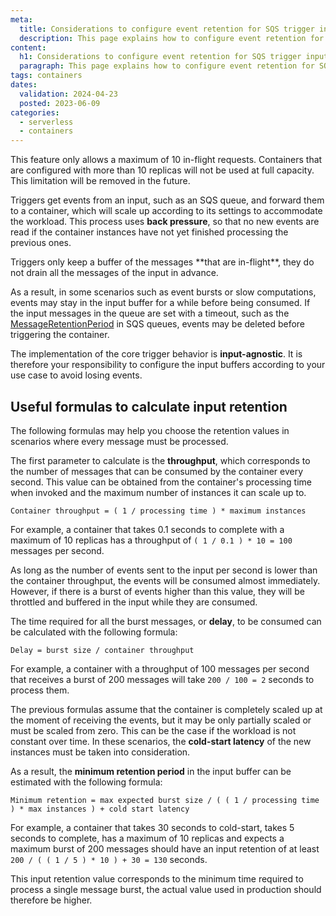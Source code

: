 ```yaml
---
meta:
  title: Considerations to configure event retention for SQS trigger inputs
  description: This page explains how to configure event retention for SQS trigger inputs
content:
  h1: Considerations to configure event retention for SQS trigger inputs
  paragraph: This page explains how to configure event retention for SQS trigger inputs
tags: containers
dates:
  validation: 2024-04-23
  posted: 2023-06-09
categories:
  - serverless
  - containers
---
```


<Message type="important">
  This feature only allows a maximum of 10 in-flight requests. Containers that are configured with more than 10 replicas will not be used at full capacity. This limitation will be removed in the future.
</Message>

Triggers get events from an input, such as an SQS queue, and forward them to a container, which will scale up according to its settings to accommodate the workload. This process uses **back pressure**, so that no new events are read if the container instances have not yet finished processing the previous ones.

<Message type="note">
  Triggers only keep a buffer of the messages **that are in-flight**, they do not drain all the messages of the input in advance.
</Message>

As a result, in some scenarios such as event bursts or slow computations, events may stay in the input buffer for a while before being consumed. If the input messages in the queue are set with a timeout, such as the  [MessageRetentionPeriod](https://docs.aws.amazon.com/AWSSimpleQueueService/latest/APIReference/API_SetQueueAttributes.html) in SQS queues, events may be deleted before triggering the container.

The implementation of the core trigger behavior is **input-agnostic**. It is therefore your responsibility to configure the input buffers according to your use case to avoid losing events.

## Useful formulas to calculate input retention

The following formulas may help you choose the retention values in scenarios where every message must be processed.

The first parameter to calculate is the **throughput**, which corresponds to the number of messages that can be consumed by the container every second. This value can be obtained from the container's processing time when invoked and the maximum number of instances it can scale up to.

```
Container throughput = ( 1 / processing time ) * maximum instances
```

For example, a container that takes 0.1 seconds to complete with a maximum of 10 replicas has a throughput of `( 1 / 0.1 ) * 10 = 100` messages per second.

As long as the number of events sent to the input per second is lower than the container throughput, the events will be consumed almost immediately. However, if there is a burst of events higher than this value, they will be throttled and buffered in the input while they are consumed.

The time required for all the burst messages, or **delay**, to be consumed can be calculated with the following formula:

```
Delay = burst size / container throughput
```

For example, a container with a throughput of 100 messages per second that receives a burst of 200 messages will take `200 / 100 = 2` seconds to process them.

The previous formulas assume that the container is completely scaled up at the moment of receiving the events, but it may be only partially scaled or must be scaled from zero. This can be the case if the workload is not constant over time. In these scenarios, the **cold-start latency** of the new instances must be taken into consideration.

As a result, the **minimum retention period** in the input buffer can be estimated with the following formula:

```
Minimum retention = max expected burst size / ( ( 1 / processing time ) * max instances ) + cold start latency
```

For example, a container that takes 30 seconds to cold-start, takes 5 seconds to complete, has a maximum of 10 replicas and expects a maximum burst of 200 messages should have an input retention of at least `200 / ( ( 1 / 5 ) * 10 ) + 30 = 130` seconds.

<Message type="note" >
  This input retention value corresponds to the minimum time required to process a single message burst, the actual value used in production should therefore be higher.
</Message>